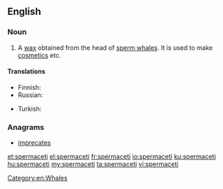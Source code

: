 ==English==
{{wikipedia}}

===Noun===
{{en-noun|-}}

# A [[wax]] obtained from the head of [[sperm whale]]s. It is used to make [[cosmetics]] etc.

====Translations====
{{trans-top|wax obtained from the head of sperm whale}}
* Finnish: {{t|fi|spermaseetti}}
* Russian: {{t+|ru|спермаце́т|m}}
{{trans-mid}}
* Turkish: {{t+|tr|ispermeçet}}
{{trans-bottom}}

===Anagrams===
* [[imprecates#English|imprecates]]

[[Category:en:Whales]]

[[et:spermaceti]]
[[el:spermaceti]]
[[fr:spermaceti]]
[[io:spermaceti]]
[[ku:spermaceti]]
[[hu:spermaceti]]
[[my:spermaceti]]
[[ta:spermaceti]]
[[vi:spermaceti]]